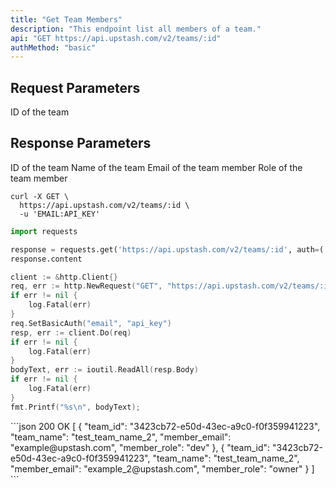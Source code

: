 ```yaml
---
title: "Get Team Members"
description: "This endpoint list all members of a team."
api: "GET https://api.upstash.com/v2/teams/:id"
authMethod: "basic"
---
```




## Request Parameters

<ParamField body="team_id" type="string" required>
ID of the team
</ParamField>

## Response Parameters

<ResponseField name="team_id" type="string">
ID of the team
</ResponseField>
<ResponseField name="team_name" type="string">
Name of the team
</ResponseField>
<ResponseField name="member_email" type="string">
Email of the team member
</ResponseField>
<ResponseField name="member_role" type="string">
Role of the team member
</ResponseField>

<RequestExample>

```shell curl
curl -X GET \
  https://api.upstash.com/v2/teams/:id \
  -u 'EMAIL:API_KEY'
```

```python Python
import requests

response = requests.get('https://api.upstash.com/v2/teams/:id', auth=('EMAIL', 'API_KEY'))
response.content
```

```go Go
client := &http.Client{}
req, err := http.NewRequest("GET", "https://api.upstash.com/v2/teams/:id", nil)
if err != nil {
    log.Fatal(err)
}
req.SetBasicAuth("email", "api_key")
resp, err := client.Do(req)
if err != nil {
    log.Fatal(err)
}
bodyText, err := ioutil.ReadAll(resp.Body)
if err != nil {
    log.Fatal(err)
}
fmt.Printf("%s\n", bodyText);
```

</RequestExample>

<ResponseExample>
```json 200 OK
[
    {
        "team_id": "3423cb72-e50d-43ec-a9c0-f0f359941223",
        "team_name": "test_team_name_2",
        "member_email": "example@upstash.com",
        "member_role": "dev"
    },
    {
        "team_id": "3423cb72-e50d-43ec-a9c0-f0f359941223",
        "team_name": "test_team_name_2",
        "member_email": "example_2@upstash.com",
        "member_role": "owner"
    }
]
```
</ResponseExample>
